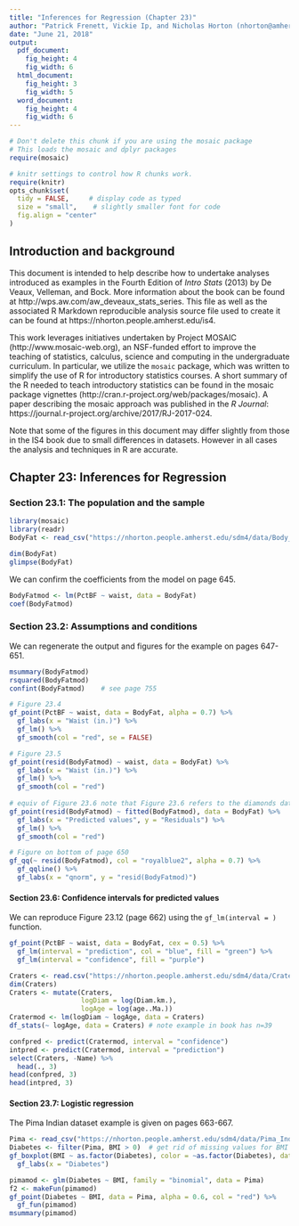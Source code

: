 ```yaml
---
title: "Inferences for Regression (Chapter 23)"
author: "Patrick Frenett, Vickie Ip, and Nicholas Horton (nhorton@amherst.edu)"
date: "June 21, 2018"
output: 
  pdf_document:
    fig_height: 4
    fig_width: 6
  html_document:
    fig_height: 3
    fig_width: 5
  word_document:
    fig_height: 4
    fig_width: 6
---
```

  
  
```r
# Don't delete this chunk if you are using the mosaic package
# This loads the mosaic and dplyr packages
require(mosaic)
```

```r
# knitr settings to control how R chunks work.
require(knitr)
opts_chunk$set(
  tidy = FALSE,     # display code as typed
  size = "small",    # slightly smaller font for code
  fig.align = "center"
)
```

## Introduction and background 

This document is intended to help describe how to undertake analyses introduced 
as examples in the Fourth Edition of *Intro Stats* (2013) by De Veaux, Velleman, and Bock.
More information about the book can be found at http://wps.aw.com/aw_deveaux_stats_series.  This
file as well as the associated R Markdown reproducible analysis source file used to create it can be found at https://nhorton.people.amherst.edu/is4.

This work leverages initiatives undertaken by Project MOSAIC (http://www.mosaic-web.org), an NSF-funded effort to improve the teaching of statistics, calculus, science and computing in the undergraduate curriculum. In particular, we utilize the `mosaic` package, which was written to simplify the use of R for introductory statistics courses. A short summary of the R needed to teach introductory statistics can be found in the mosaic package vignettes (http://cran.r-project.org/web/packages/mosaic). A paper describing the mosaic approach was published in the *R Journal*: https://journal.r-project.org/archive/2017/RJ-2017-024.

Note that some of the figures in this document may differ slightly from those in the IS4 book due to small differences in datasets. However in all cases the analysis and techniques in R are accurate.

## Chapter 23: Inferences for Regression

### Section 23.1: The population and the sample

```r
library(mosaic)
library(readr)
BodyFat <- read_csv("https://nhorton.people.amherst.edu/sdm4/data/Body_fat_complete.csv")
```

```r
dim(BodyFat)
glimpse(BodyFat)
```

We can confirm the coefficients from the model on page 645.
```r
BodyFatmod <- lm(PctBF ~ waist, data = BodyFat)
coef(BodyFatmod)
```

### Section 23.2: Assumptions and conditions

We can regenerate the output and figures for the example on pages 647-651.

```r
msummary(BodyFatmod)
rsquared(BodyFatmod)
confint(BodyFatmod)    # see page 755
```

```r
# Figure 23.4
gf_point(PctBF ~ waist, data = BodyFat, alpha = 0.7) %>%
  gf_labs(x = "Waist (in.)") %>%
  gf_lm() %>%
  gf_smooth(col = "red", se = FALSE)

# Figure 23.5
gf_point(resid(BodyFatmod) ~ waist, data = BodyFat) %>%
  gf_labs(x = "Waist (in.)") %>%
  gf_lm() %>%
  gf_smooth(col = "red")
  
# equiv of Figure 23.6 note that Figure 23.6 refers to the diamonds dataset
gf_point(resid(BodyFatmod) ~ fitted(BodyFatmod), data = BodyFat) %>%
  gf_labs(x = "Predicted values", y = "Residuals") %>%
  gf_lm() %>%
  gf_smooth(col = "red")

# Figure on bottom of page 650
gf_qq(~ resid(BodyFatmod), col = "royalblue2", alpha = 0.7) %>%
  gf_qqline() %>%
  gf_labs(x = "qnorm", y = "resid(BodyFatmod)")
```


#### Section 23.6: Confidence intervals for predicted values

We can reproduce Figure 23.12 (page 662) using the `gf_lm(interval = )` function.

```r
gf_point(PctBF ~ waist, data = BodyFat, cex = 0.5) %>%
  gf_lm(interval = "prediction", col = "blue", fill = "green") %>%
  gf_lm(interval = "confidence", fill = "purple")
```

```r
Craters <- read.csv("https://nhorton.people.amherst.edu/sdm4/data/Craters.csv")
dim(Craters)
Craters <- mutate(Craters,
                  logDiam = log(Diam.km.),
                  logAge = log(age..Ma.))
Cratermod <- lm(logDiam ~ logAge, data = Craters)
df_stats(~ logAge, data = Craters) # note example in book has n=39
```

```r
confpred <- predict(Cratermod, interval = "confidence")
intpred <- predict(Cratermod, interval = "prediction")
select(Craters, -Name) %>% 
  head(., 3)
head(confpred, 3)
head(intpred, 3)
```

#### Section 23.7: Logistic regression

The Pima Indian dataset example is given on pages 663-667.
```r
Pima <- read_csv("https://nhorton.people.amherst.edu/sdm4/data/Pima_Indians_Diabetes.csv")
Diabetes <- filter(Pima, BMI > 0)  # get rid of missing values for BMI
gf_boxplot(BMI ~ as.factor(Diabetes), color = ~as.factor(Diabetes), data = Pima) %>%
  gf_labs(x = "Diabetes")
```

```r
pimamod <- glm(Diabetes ~ BMI, family = "binomial", data = Pima)
f2 <- makeFun(pimamod)
gf_point(Diabetes ~ BMI, data = Pima, alpha = 0.6, col = "red") %>%
  gf_fun(pimamod)
msummary(pimamod)
```
